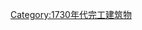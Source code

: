 {{Buildings and structures completed in year|18|17|1733}}
[[Category:1730年代完工建筑物|Category:1730年代完工建筑物]]